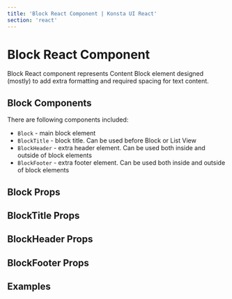 ```yaml
---
title: 'Block React Component | Konsta UI React'
section: 'react'
---
```



# Block React Component

Block React component represents Content Block element designed (mostly) to add extra formatting and required spacing for text content.

## Block Components

There are following components included:

- `Block` - main block element
- `BlockTitle` - block title. Can be used before Block or List View
- `BlockHeader` - extra header element. Can be used both inside and outside of block elements
- `BlockFooter` - extra footer element. Can be used both inside and outside of block elements

## Block Props

<BlockProps />

## BlockTitle Props

<BlockTitleProps />

## BlockHeader Props

<BlockHeaderProps />

## BlockFooter Props

<BlockFooterProps />

## Examples

<BlockExample />
